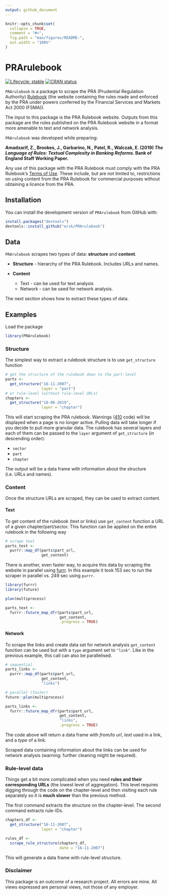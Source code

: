 ```yaml
---
output: github_document
---
```


```r
knitr::opts_chunk$set(
  collapse = TRUE,
  comment = "#>",
  fig.path = "man/figures/README-",
  out.width = "100%"
)
```
# PRArulebook

<!-- badges: start -->
[![Lifecycle: stable](https://img.shields.io/badge/lifecycle-stable-brightgreen.svg)](https://www.tidyverse.org/lifecycle/#stable)
[![CRAN status](https://www.r-pkg.org/badges/version/PRArulebook)](https://cran.r-project.org/package=PRArulebook)
<!-- badges: end -->

`PRArulebook` is a package to scrape the PRA (Prudential Regulation Authority) [Rulebook](http://www.prarulebook.co.uk/) (the website containing the rules made and enforced by the PRA under powers conferred by the Financial Services and Markets Act 2000 (FSMA)).

The input to this package is the PRA Rulebook website. Outputs from this package are the rules published on the PRA Rulebook website in a format more amenable to text and network analysis.

`PRArulebook` was developed while preparing:

**Amadxarif, Z., Brookes, J., Garbarino, N., Patel, R., Walczak, E. (2019) *The Language of Rules: Textual Complexity in Banking Reforms*. Bank of England Staff Working Paper.**

Any use of this package with the PRA Rulebook must comply with the PRA Rulebook's [Terms of Use](http://www.prarulebook.co.uk/terms-of-use). These include, but are not limited to, restrictions on using content from the PRA Rulebook for commercial purposes without obtaining a licence from the PRA.

## Installation

You can install the development version of `PRArulebook` from GitHub with:

```r
install.packages("devtools")
devtools::install_github("erzk/PRArulebook")
```

## Data

`PRArulebook` scrapes two types of data: **structure** and **content**.

* **Structure** - hierarchy of the PRA Rulebook. Includes URLs and names.

* **Content**
  * Text - can be used for text analysis
  * Network - can be used for network analysis.

The next section shows how to extract these types of data.

## Examples

Load the package

```r
library(PRArulebook)
```

### Structure

The simplest way to extract a rulebook structure is to use `get_structure` function

```r
# get the structure of the rulebook down to the part-level
parts <-
  get_structure("16-11-2007",
                layer = "part")
# or rule-level (without rule-level URLs)
chapters <-
  get_structure("18-06-2019",
                layer = "chapter")
```

This will start scraping the PRA rulebook. Warnings ([410](https://en.wikipedia.org/wiki/List_of_HTTP_status_codes) code) will be displayed when a page is no longer active. Pulling data will take longer if you decide to pull more granular data. The rulebook has several layers and each of them can be passed to the `layer` argument of `get_structure` (in descending order):

* `sector`
* `part`
* `chapter`

The output will be a data frame with information about the structure (i.e. URLs and names).

### Content

Once the structure URLs are scraped, they can be used to extract content. 

#### Text

To get content of the rulebook (text or links) use `get_content` function a URL of a given chapter/part/sector. This function can be applied on the entire rulebook in the following way

```r
# scrape text
parts_text <-
  purrr::map_df(parts$part_url,
                get_content)
```

There is another, even faster way, to acquire this data by scraping the website in parallel using [furrr](https://cran.r-project.org/web/packages/furrr/). In this example it took 153 sec to run the scraper in parallel vs. 249 sec using `purrr`.

```r
library(furrr)
library(future)

plan(multiprocess)

parts_text <-
  furrr::future_map_dfr(parts$part_url,
                        get_content,
                        .progress = TRUE)
```

#### Network

To scrape the links and create data set for network analysis `get_content` function can be used but with a `type` argument set to `"link"`. Like in the previous example, this call can also be parallelised.

```r
# sequential
parts_links <-
  purrr::map_df(parts$part_url,
                get_content,
                "links")

# parallel (faster)
future::plan(multiprocess)

parts_links <-
  furrr::future_map_dfr(parts$part_url,
                        get_content,
                        "links",
                        .progress = TRUE)
```

The code above will return a data frame with *from/to url*, *text* used in a link, and a *type* of a link.

Scraped data containing information about the links can be used for network analysis (warning: further cleaning might be required).

### Rule-level data

Things get a bit more complicated when you need **rules and their corresponding URLs** (the lowest level of aggregation). This level requires digging through the code on the chapter-level and then visiting each rule separately so it is **much slower** than the previous method. 

The first command extracts the structure on the chapter-level. The second command extracts rule-IDs.

```r
chapters_df <-
  get_structure("16-11-2007",
                layer = "chapter")

rules_df <-
  scrape_rule_structure(chapters_df,
                        date = "16-11-2007")
```

This will generate a data frame with rule-level structure.

### Disclaimer 

This package is an outcome of a research project. All errors are mine. All views expressed are personal views, not those of any employer.
